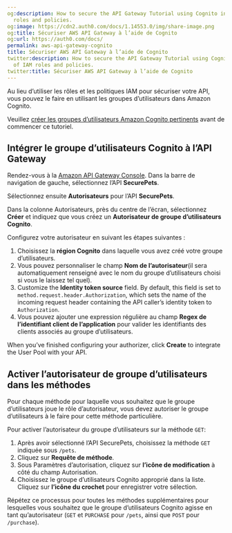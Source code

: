 ```yaml
---
og:description: How to secure the API Gateway Tutorial using Cognito instead of IAM
  roles and policies.
og:image: https://cdn2.auth0.com/docs/1.14553.0/img/share-image.png
og:title: Sécuriser AWS API Gateway à l’aide de Cognito
og:url: https://auth0.com/docs/
permalink: aws-api-gateway-cognito
title: Sécuriser AWS API Gateway à l’aide de Cognito
twitter:description: How to secure the API Gateway Tutorial using Cognito instead
  of IAM roles and policies.
twitter:title: Sécuriser AWS API Gateway à l’aide de Cognito
---
```


Au lieu d’utiliser les rôles et les politiques IAM pour sécuriser votre API, vous pouvez le faire en utilisant les groupes d’utilisateurs dans Amazon Cognito.

Veuillez [créer les groupes d’utilisateurs Amazon Cognito pertinents](http://docs.aws.amazon.com/cognito/latest/developerguide/setting-up-cognito-user-identity-pools.html) avant de commencer ce tutoriel.

## Intégrer le groupe d’utilisateurs Cognito à l’API Gateway

Rendez-vous à la [Amazon API Gateway Console](https://console.aws.amazon.com/apigateway). Dans la barre de navigation de gauche, sélectionnez l’API **SecurePets**.

Sélectionnez ensuite **Autorisateurs** pour l’API **SecurePets**.

Dans la colonne Autorisateurs, près du centre de l’écran, sélectionnez **Créer** et indiquez que vous créez un **Autorisateur de groupe d’utilisateurs Cognito**.

Configurez votre autorisateur en suivant les étapes suivantes :

1. Choisissez la **région Cognito** dans laquelle vous avez créé votre groupe d’utilisateurs.
2. Vous pouvez personnaliser le champ **Nom de l’autorisateur**(il sera automatiquement renseigné avec le nom du groupe d’utilisateurs choisi si vous le laissez tel quel).
3. Customize the **Identity token source** field. By default, this field is set to `method.request.header.Authorization`, which sets the name of the incoming request header containing the API caller’s identity token to `Authorization`.
4. Vous pouvez ajouter une expression régulière au champ **Regex de l’identifiant client de l’application** pour valider les identifiants des clients associés au groupe d’utilisateurs.

When you’ve finished configuring your authorizer, click **Create** to integrate the User Pool with your API.

## Activer l’autorisateur de groupe d’utilisateurs dans les méthodes

Pour chaque méthode pour laquelle vous souhaitez que le groupe d’utilisateurs joue le rôle d’autorisateur, vous devez autoriser le groupe d’utilisateurs à le faire pour cette méthode particulière.

Pour activer l’autorisateur du groupe d’utilisateurs sur la méthode `GET`:

1. Après avoir sélectionné l’API SecurePets, choisissez la méthode `GET` indiquée sous `/pets`.
2. Cliquez sur **Requête de méthode**.
3. Sous Paramètres d’autorisation, cliquez sur **l’icône de modification** à côté du champ Autorisation.
4. Choisissez le groupe d’utilisateurs Cognito approprié dans la liste. Cliquez sur **l’icône du crochet** pour enregistrer votre sélection.

Répétez ce processus pour toutes les méthodes supplémentaires pour lesquelles vous souhaitez que le groupe d’utilisateurs Cognito agisse en tant qu’autorisateur (`GET` et `PURCHASE` pour `/pets`, ainsi que `POST` pour `/purchase`).